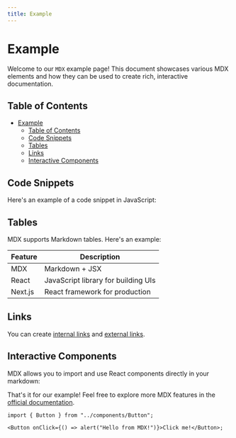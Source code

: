 ```yaml
---
title: Example
---
```


# Example

Welcome to our `MDX` example page! This document showcases various MDX elements and how they can be used to create rich, interactive documentation.

## Table of Contents

- [Example](#example)
  - [Table of Contents](#table-of-contents)
  - [Code Snippets](#code-snippets)
  - [Tables](#tables)
  - [Links](#links)
  - [Interactive Components](#interactive-components)

## Code Snippets

Here's an example of a code snippet in JavaScript:

## Tables

MDX supports Markdown tables. Here's an example:

| Feature | Description                         |
| ------- | ----------------------------------- |
| MDX     | Markdown + JSX                      |
| React   | JavaScript library for building UIs |
| Next.js | React framework for production      |

## Links

You can create [internal links](#code-snippets) and [external links](https://mdxjs.com/).

## Interactive Components

MDX allows you to import and use React components directly in your markdown:

That's it for our example! Feel free to explore more MDX features in the [official documentation](https://mdxjs.com/docs/).

```tsx showLineNumbers
import { Button } from "../components/Button";

<Button onClick={() => alert("Hello from MDX!")}>Click me!</Button>;
```
